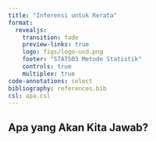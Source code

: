 ```yaml
---
title: "Inferensi untuk Rerata"
format:
  revealjs:
    transition: fade
    preview-links: true
    logo: figs/logo-usd.png
    footer: "STAT503 Metode Statistik"
    controls: true
    multiplex: true
code-annotations: select
bibliography: references.bib
csl: apa.csl
---
```


## Apa yang Akan Kita Jawab?
